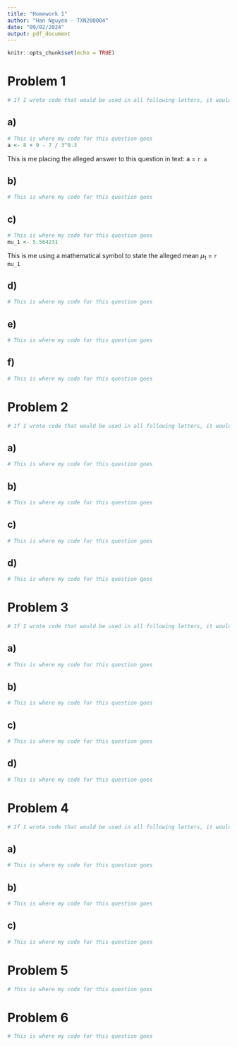 ```yaml
---
title: "Homework 1"
author: "Han Nguyen - TXN200004"
date: "09/02/2024"
output: pdf_document
---
```


```r
knitr::opts_chunk$set(echo = TRUE)
```

# Problem 1

```r
# If I wrote code that would be used in all following letters, it would go here
```

## a)

```r
# This is where my code for this question goes
a <- 8 + 9 - 7 / 3^0.3
```

This is me placing the alleged answer to this question in text: a = ```r a```

## b)

```r
# This is where my code for this question goes
```

## c)

```r
# This is where my code for this question goes
mu_1 <- 5.564231
```

This is me using a mathematical symbol to state the alleged mean $\mu_1$ = ```r mu_1```

## d)

```r
# This is where my code for this question goes
```

## e)

```r
# This is where my code for this question goes
```

## f)

```r
# This is where my code for this question goes
```

# Problem 2

```r
# If I wrote code that would be used in all following letters, it would go here
```

## a)

```r
# This is where my code for this question goes
```

## b)

```r
# This is where my code for this question goes
```

## c)

```r
# This is where my code for this question goes
```

## d)

```r
# This is where my code for this question goes
```

# Problem 3

```r
# If I wrote code that would be used in all following letters, it would go here
```

## a)

```r
# This is where my code for this question goes
```

## b)

```r
# This is where my code for this question goes
```

## c)

```r
# This is where my code for this question goes
```

## d)

```r
# This is where my code for this question goes
```

# Problem 4
```r
# If I wrote code that would be used in all following letters, it would go here
```

## a)

```r
# This is where my code for this question goes
```

## b)

```r
# This is where my code for this question goes
```

## c)

```r
# This is where my code for this question goes
```

# Problem 5

```r
# This is where my code for this question goes
```

# Problem 6

```r
# This is where my code for this question goes
```

